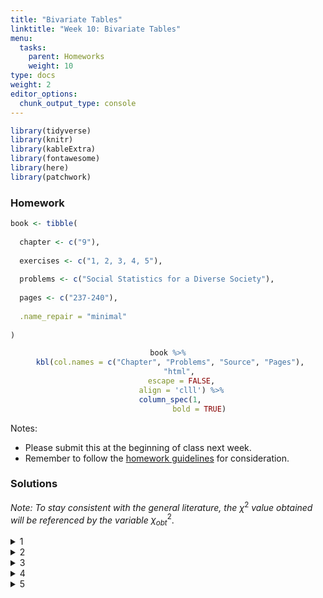 ```yaml
---
title: "Bivariate Tables"
linktitle: "Week 10: Bivariate Tables"
menu:
  tasks:
    parent: Homeworks
    weight: 10
type: docs
weight: 2
editor_options: 
  chunk_output_type: console
---
```


```r
library(tidyverse)
library(knitr)
library(kableExtra)
library(fontawesome)
library(here)
library(patchwork)
```

<style>
span.boxed {
  border: 0px solid #FFFFFF;
  padding: 5px;
  color: #FFFFFF;
  background-color: #005b96;
  display: inline;
} 

table {
   margin-left: auto;
   margin-right: auto;
}

table thead th { border-bottom: 1px solid #ddd; 
}

th, td { padding: 5px; 
}

tr:nth-child(even) { background: #ffffff; 
}
</style>

### Homework
```r
book <- tibble(
  
  chapter <- c("9"),
  
  exercises <- c("1, 2, 3, 4, 5"),
  
  problems <- c("Social Statistics for a Diverse Society"),
  
  pages <- c("237-240"),
  
  .name_repair = "minimal"
  
)
```

<center>
```r
book %>%
  kbl(col.names = c("Chapter", "Problems", "Source", "Pages"), 
      "html", 
      escape = FALSE,
      align = 'clll') %>%
  column_spec(1, 
              bold = TRUE)
```
</center>

Notes: 

- Please submit this at the beginning of class next week.
- Remember to follow the [homework guidelines](/tasks/#homeworks) for consideration.

<!--
to the Submission Portal on [ecampus](https://ecampus.wvu.edu/){target="_blank"} by 11:59 PM next Wednesday.<br>
-->

### Solutions
<!--
*Posted after class day and time next week.*
-->

*Note: To stay consistent with the general literature, the* $\chi^2$ *value obtained will be referenced by the variable* $\chi^2_{obt}$.

<details><summary>1</summary>
<p>

a. <span class="boxed">The *independent variable* is sex</span> while <span class="boxed">the *dependent variable* is fear of walking alone at night</span>.
<div align="center">
<div style="width: 50%; margin:0 left;text-align: left;">
```r
walking1 <- tibble(
  
  Choice = c("Yes", 
             "No"),
  
  Male = c("2 (22%)", 
           "7 (78%)"),
  
  Female = c("8 (73%)", 
             "3 (27%)"),
) 

walking1 %>%
  kable(align = 'lcc',
        booktabs = TRUE, 
        linesep = "",
        escape = FALSE) %>%
  kable_styling(full_width = FALSE) 
```
</div>
</div>

b. Approximately $73$% of women are afraid to walk alone in their neighborhoods at night, whereas approximately $22$% of men said the same. This amounts to about a <span class="boxed">$51$% difference between women and men who are not afraid to walk alone at night</span>, indicating a strong relationship. It is important to keep in mind that our small sample size limits the generalizability of these results. 

c. There does not appear to be much of a relationship between homeownership and fear of walking alone at night. The majority in both homeownership categories ($54$% and $55$%) indicated that <span class="boxed">they were not afraid of walking alone at night in their neighborhood</span>. 
<div align="center">
<div style="width: 50%; margin:0 left;text-align: left;">
```r
walking2 <- tibble(
  
  Response = c("Yes", 
               "No"),
  
  Male = c("4 (44%)", 
           "5 (54%)"),
  
  Female = c("5 (45%)", 
             "6 (55%)"),
) 

walking2 %>%
  kable(align = 'lcc',
        booktabs = TRUE, 
        linesep = "",
        escape = FALSE) %>%
  kable_styling(full_width = FALSE) 
```
</div>
</div>
</p>
</details>

<details><summary>2</summary>
<p>
a. The <span class="boxed">the *independent variable* is AGE</span> independent variable  and measured in categories.

b. The independent variable <span class="boxed">*AGE*</span> is ordinal while the dependent variable <span class="boxed">*PRES16* is nominal</span>. 

c. There appears to be a relationship between age and who a respondent voted for in the 2016 U.S. presidential election. Of those surveyed, $55.4$% voted for Clinton, whereas only $35.4$% voted for Trump. However, far more younger people voted for Clinton than Trump. Take for example the categories 18–29 and 30–39. Of those 18–29 years of age, $65.7$% voted for Clinton as compared to $19.2$% of those of the same age group that voted for Trump ($19.2$%). Similarly, $61.1$% of those between 30 and 39 voted for Clinton, whereas only $26.8$% of the same age group voted for Trump.
</div>
</div>
</p>
</details>

<details><summary>3</summary>
<p>
a. Based on the student’s argument, <span class="boxed">the *independent variable* is race</span> and <span class="boxed">the *dependent variable* is home ownership</span>.

b. We have $$\dfrac{539}{857} \approx 0.6289$$ or about <span class="boxed">$63$%</span>.

c. <span class="boxed">There appears to be a relationship between race and home ownership</span>. While $63$% of those surveyed report owning a home, far less Black respondents report such ($41.3$%) than White respondents ($67.7$%). Furthermore, $58.7$% of Black respondents rent as compared to $32.3$% of White respondents.  
</div>
</div>
</p>
</details>

<details><summary>4</summary>
<p>
a. The <span class="boxed">*independent variable* is the respondent's age</span> while the <span class="boxed">*dependent variable* is home ownership</span>. 

b. <span class="boxed">Yes</span>, there appears to be a relationship between age and home ownership. While $51$% of all those surveyed are home owners, a far greater percentage of those 50–59 years-of-age are home owners ($65.7$%) than all other age categories, especially those between 18 and 29 years-of-age.

c. *Possible answers*: student loan debt - a person might not be able to save up for a down payment - and city of residence - home ownership in San Francisco or New York City is impossible for many people due to home values.
</div>
</div>
</p>
</details>

<details><summary>5</summary>
<p>
<span class="boxed">There appears to be a relationship between race and the frequency of being drunk in the last 12 months</span>. The majority of students ($60$%) are likely to report not being drunk in the last 12 months. However, the percentage of students being drunk at least 3 or more times is highest for Whites ($28$%), followed by Hispanic ($16$%) and Black ($11$%) students.  
<div align="center">
<div style="width: 50%; margin:0 left;text-align: left;">
```r
drunk <- tibble(
  
  Frequency = c("None", 
                "1-2 times",
                "3-5 times",
                "> 6 times",
                "Total"),
  
  Black = c("359 (75%)", 
            "63 (13%)",
            "24 (5%)",
            "31 (6%)",
            "477 (99%)"),
  
  White = c("1081 (55%)", 
            "342 (17%)",
            "168 (8%)",
            "389 (20%)",
            "1980 (100%)"),
  
  Hispanic = c("480 (67%)", 
               "125 (17%)",
               "50 (7%)",
               "64 (9%)",
               "719 (100%)"),
  
  Total = c("1920 (60%)", 
            "530 (17%)",
            "242 (8%)",
            "484 (15%)",
            "3176 (100%)")
  
) 

drunk %>%
  kable(align = 'lccccc',
        booktabs = TRUE, 
        linesep = "",
        escape = FALSE) %>%
  kable_styling(full_width = FALSE) 
```
</div>
</div>

</p>
</details>
